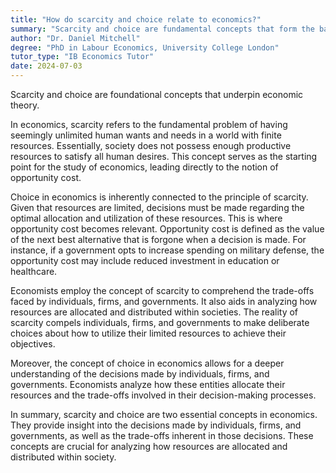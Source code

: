 ```yaml
---
title: "How do scarcity and choice relate to economics?"
summary: "Scarcity and choice are fundamental concepts that form the basis of economic theory."
author: "Dr. Daniel Mitchell"
degree: "PhD in Labour Economics, University College London"
tutor_type: "IB Economics Tutor"
date: 2024-07-03
---
```


Scarcity and choice are foundational concepts that underpin economic theory.

In economics, scarcity refers to the fundamental problem of having seemingly unlimited human wants and needs in a world with finite resources. Essentially, society does not possess enough productive resources to satisfy all human desires. This concept serves as the starting point for the study of economics, leading directly to the notion of opportunity cost.

Choice in economics is inherently connected to the principle of scarcity. Given that resources are limited, decisions must be made regarding the optimal allocation and utilization of these resources. This is where opportunity cost becomes relevant. Opportunity cost is defined as the value of the next best alternative that is forgone when a decision is made. For instance, if a government opts to increase spending on military defense, the opportunity cost may include reduced investment in education or healthcare.

Economists employ the concept of scarcity to comprehend the trade-offs faced by individuals, firms, and governments. It also aids in analyzing how resources are allocated and distributed within societies. The reality of scarcity compels individuals, firms, and governments to make deliberate choices about how to utilize their limited resources to achieve their objectives.

Moreover, the concept of choice in economics allows for a deeper understanding of the decisions made by individuals, firms, and governments. Economists analyze how these entities allocate their resources and the trade-offs involved in their decision-making processes.

In summary, scarcity and choice are two essential concepts in economics. They provide insight into the decisions made by individuals, firms, and governments, as well as the trade-offs inherent in those decisions. These concepts are crucial for analyzing how resources are allocated and distributed within society.
    